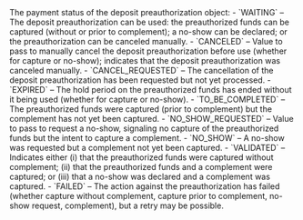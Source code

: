 <ResponseField name="PaymentStatus" type="string" >    
The payment status of the deposit preauthorization object:  
- `WAITING` – The deposit preauthorization can be used: the preauthorized funds can be captured (without or prior to complement); a no-show can be declared; or the preauthorization can be canceled manually.  
- `CANCELED` – Value to pass to manually cancel the deposit preauthorization before use (whether for capture or no-show); indicates that the deposit preauthorization was canceled manually.  
- `CANCEL_REQUESTED` – The cancellation of the deposit preauthorization has been requested but not yet processed.  
- `EXPIRED` – The hold period on the preauthorized funds has ended without it being used (whether for capture or no-show).  
- `TO_BE_COMPLETED` – The preauthorized funds were captured (prior to complement) but the complement has not yet been captured.  
- `NO_SHOW_REQUESTED` – Value to pass to request a no-show, signaling no capture of the preauthorized funds but the intent to capture a complement.  
- `NO_SHOW` – A no-show was requested but a complement not yet been captured.  
- `VALIDATED` – Indicates either (i) that the preauthorized funds were captured without complement; (ii) that the preauthorized funds and a complement were captured; or (iii) that a no-show was declared and a complement was captured.  
- `FAILED` – The action against the preauthorization has failed (whether capture without complement, capture prior to complement, no-show request, complement), but a retry may be possible.  
</ResponseField>